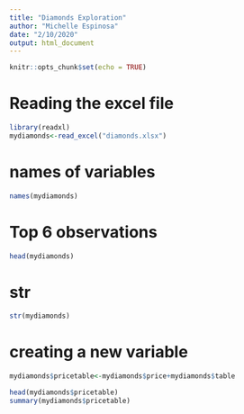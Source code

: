 ```yaml
---
title: "Diamonds Exploration"
author: "Michelle Espinosa"
date: "2/10/2020"
output: html_document
---
```


```r
knitr::opts_chunk$set(echo = TRUE)
```

# Reading the excel file

```r
library(readxl)
mydiamonds<-read_excel("diamonds.xlsx")
```

# names of variables

```r
names(mydiamonds)
```

# Top 6 observations

```r
head(mydiamonds)
```

# str

```r
str(mydiamonds)
```

# creating a new variable

```r
mydiamonds$pricetable<-mydiamonds$price+mydiamonds$table

head(mydiamonds$pricetable)
summary(mydiamonds$pricetable)
```






